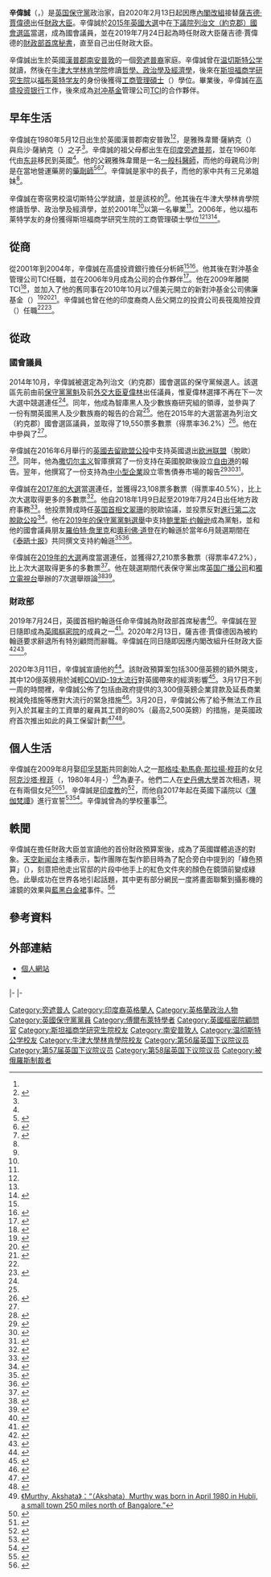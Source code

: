 {{noteTA
|G1=PoliticiansUK
|G2=UK Places
|G3=People
|T=zh-hans:里希·苏纳克;zh-tw:瑞斯·薩納克;zh-hk:辛偉誠;
|1=zh-cn:里士满;zh-tw:里奇蒙;zh-hk:列治文
|2=zh-cn:苏纳克;zh-tw:薩納克;zh-hk:辛;
|3=zh-cn:温切斯特;zh-tw:溫徹斯特;zh-hk:溫車士打;zh-sg:温彻斯特;
|4=zh-cn:斯坦福;zh-tw:史丹佛;zh-hk:史丹福;
|5=zh-hans:福布莱特;zh-hant:傅爾布萊特;
|6=zh-cn:薄伽梵歌;zh-hk:薄伽梵譚;zh-tw:薄伽梵譚;zh-sg:薄伽梵谭;
}}
{{Infobox officeholder
|honorific-prefix=[[非常尊敬的|非常尊敬的]]
|name=辛偉誠
|native_name=Rishi Sunak
|native_name_lang=en
|honorific-suffix=[[國會議員_(英國)|MP]]
|image=Chancellor Rishi Sunak (cropped).jpg
|office={{UK}}[[財政大臣_(英國)|財政大臣]]
|monarch=[[伊丽莎白二世|伊丽莎白二世]]
|primeminister=[[鲍里斯·约翰逊|鲍里斯·约翰逊]]
|term_start=2020年2月13日
|predecessor=[[薩吉德·賈偉德|薩吉德·賈偉德]]
|office1=[[財政部首席秘書|財政部首席秘書]]
|monarch1=[[伊丽莎白二世|伊丽莎白二世]]
|primeminister1=[[鲍里斯·约翰逊|鲍里斯·约翰逊]]
|term_start1=2019年7月24日
|term_end1=2020年2月13日
|predecessor1=[[伊丽莎白·特拉斯|伊丽莎白·特拉斯]]
|successor1=[[史提芬·巴克萊|史提芬·巴克萊]]
|office2=[[英国住房、社区和地方政府部|地方政府事務副國務大臣]]
|monarch2=[[伊丽莎白二世|伊丽莎白二世]]
|primeminister2=[[文翠珊|文翠珊]]
|term_start2=2018年1月9日
|term_end2=2019年7月24日
|predecessor2=[[馬庫斯·瓊斯|馬庫斯·瓊斯]]
|successor2=[[盧克·豪|盧克·豪]]
|office3=[[里奇蒙_(約克郡)_(英國國會選區)|列治文（約克郡）國會選區]]下議院議員
|term_start3=2015年5月7日
|predecessor3=[[夏偉林|夏偉林]]
|majority3=27,210（47.2%）
|birth_date={{birth date and age|1980|5|12}}
|birth_place={{flag|England}}[[漢普郡|漢普郡]][[南安普敦|南安普敦]]
|party=[[保守黨_(英國)|保守黨]]
|spouse={{married|阿克沙塔·穆菲（{{lang|en|Akshata Murthy}}）|2009}}
|children=2（女兒）
|parents=雅殊韋爾·薩納克（{{Lang|en|Yashvir Sunak}}，父）<br>烏沙·薩納克（{{Lang|en|Usha Sunak}}，母）
|relatives={{le|那格哇·勒馬堯·那拉揚·穆菲|N. R. Narayana Murthy}}（岳父）
|alma_mater=[[牛津大学|牛津大学]]、[[斯坦福商学研究生院|斯坦福商学研究生院]]
|religion=[[印度教|印度教]]
|educate=
*牛津大学[[哲學、政治學及經濟學|哲學、政治學及經濟學]]學士
*斯坦福商学研究生院[[工商管理碩士|工商管理碩士]]
}}
'''辛偉誠'''（{{Lang-en|Rishi Sunak}}，{{Bd|1980年|5月12日}}）是[[英国|英国]][[保守黨_(英國)|保守黨]]政治家，自2020年2月13日起因應[[2020年英國內閣改組|內閣改組]]接替[[薩吉德·賈偉德|薩吉德·賈偉德]]出任[[財政大臣_(英國)|財政大臣]]。辛偉誠於[[2015年英國大選|2015年英國大選]]中在[[英国下议院|下議院]][[里奇蒙_(約克郡)_(英國國會選區)|列治文（約克郡）國會選區]]當選，成為國會議員，並在2019年7月24日起為時任財政大臣薩吉德·賈偉德的[[財政部首席秘書|財政部首席秘書]]，直至自己出任財政大臣。

辛偉誠出生於英國[[漢普郡|漢普郡]][[南安普敦|南安普敦]]的一個[[旁遮普人|旁遮普裔]]家庭。辛偉誠曾在[[温切斯特公学|温切斯特公学]]就讀，然後在[[牛津大学|牛津大学]][[牛津大学林肯学院|林肯学院]]修讀[[哲學、政治學及經濟學|哲學、政治學及經濟學]]，後來在[[斯坦福商学研究生院|斯坦福商学研究生院]]以[[福布莱特计划|福布莱特学友]]的身份後獲得[[工商管理碩士|工商管理碩士]]（{{Lang|en|MBA}}）學位。畢業後，辛偉誠在[[高盛|高盛]][[投资银行|投资银行]]工作，後來成為[[对冲基金|对冲基金]]管理公司[[TCI|TCI]]的合作夥伴。

== 早年生活 ==
辛偉誠在1980年5月12日出生於英國漢普郡南安普敦<ref name=":0"/><ref>{{Cite web|title=Who is the new chancellor Rishi Sunak?|url=https://www.bbc.co.uk/news/business-51490893|accessdate=2020-02-13|author=Espiner|date=2020-02-13|first=Tom|publisher=BBC News|archiveurl=https://web.archive.org/web/20200213142047/https://www.bbc.co.uk/news/business-51490893|archivedate=2020-02-13}}</ref>，是雅殊韋爾·薩納克（{{Lang|en|Yashvir Sunak}}）與烏沙·薩納克（{{Lang|en|Usha Sunak}}）之子<ref name=Gunn/>。辛偉誠的祖父母都出生在[[印度|印度]][[旁遮普邦|旁遮普邦]]，並在1960年代由[[东非|东非]]移民到英國<ref name="Business2"/>。他的父親雅殊韋爾是一名[[一般科醫師|一般科醫師]]，而他的母親烏沙則是在當地營運藥房的[[藥劑師|藥劑師]]<ref name=":0">{{Cite web|title=Sunak, Rt Hon. Rishi (born 12 May 1980)|url=https://www.ukwhoswho.com/view/10.1093/ww/9780199540884.001.0001/ww-9780199540884-e-283888|accessdate=2019-10-01|publisher=A & C Black|archiveurl=https://web.archive.org/web/20200213151328/https://www.ukwhoswho.com/view/10.1093/ww/9780199540884.001.0001/ww-9780199540884-e-283888|archivedate=2020-02-13}}</ref><ref name="Gunn">{{Cite book|first=Simon|last=Gunn|first2=Rachel|last2=Bell|title=Middle Classes: Their Rise and Sprawl|url=https://books.google.com/books?id=s98O6mjm94UC&pg=PT109|date=2011-06-16|publisher=Orion|isbn=978-1-78022-073-4|page=109|access-date=2020-03-17|archive-date=2020-10-09|archive-url=https://web.archive.org/web/20201009125539/https://books.google.com/books?id=s98O6mjm94UC&pg=PT109&hl=en|dead-url=no}}</ref><ref>{{Cite news|url=https://www.easterneye.biz/lists/rishi-sunak/|work=Eastern Eye|accessdate=2019-10-01|title=Rishi Sunak|archive-date=2020-10-09|archive-url=https://web.archive.org/web/20201009125540/https://www.easterneye.biz/lists/rishi-sunak/|dead-url=no}}</ref>。辛偉誠是家中的長子，而他的家中共有三兄弟姐妹<ref name=Business2/>。

辛偉誠在寄宿男校温切斯特公学就讀，並是該校的{{le|學生代表|Head girl and head boy}}<ref name="Telegraph"/>。他其後在牛津大學林肯學院修讀哲學、政治學及經濟學，並於2001年<ref name=":0"/>以第一名畢業<ref name=Telegraph/>。2006年，他以福布莱特学友的身份獲得斯坦福商学研究生院的工商管理碩士學位<ref name=":0"/><ref name="econindia"/><ref>{{Cite web|title=Narayana Murthy's son-in-law Rishi Sunak enters British parliament with a thumping victory|url=http://timesofindia.indiatimes.com/world/uk/Narayana-Murthys-son-in-law-Rishi-Sunak-enters-British-parliament-with-a-thumping-victory/articleshow/47206790.cms|accessdate=2015-05-09|author=Kounteya Sinha|date=2015-05-09|work=The Times of India|archiveurl=https://web.archive.org/web/20160928050926/http://timesofindia.indiatimes.com/world/uk/Narayana-Murthys-son-in-law-Rishi-Sunak-enters-British-parliament-with-a-thumping-victory/articleshow/47206790.cms|archivedate=2016-09-28}}</ref>。

== 從商 ==
從2001年到2004年，辛偉誠在高盛投資銀行擔任分析師<ref name=":0"/><ref name="Business">{{Cite news|url=https://www.business-standard.com/article/companies/quite-positive-that-rishi-will-do-well-as-a-mp-says-murthy-115050800943_1.html|work=Business Standard|date=2015-05-08|accessdate=2019-10-01|title=Quite positive that Rishi will do well as a MP, says Murthy|archiveurl=https://web.archive.org/web/20160102233041/http://www.business-standard.com/article/companies/quite-positive-that-rishi-will-do-well-as-a-mp-says-murthy-115050800943_1.html|archivedate=2016-01-02}}</ref>。他其後在對沖基金管理公司TCI任職，並在2006年9月成為公司的合作夥伴<ref>{{Cite web|title=TCI adds four partners|url=https://www.fnlondon.com/articles/tci-adds-four-partners-20070124|accessdate=2019-10-01|author=Hutchings|date=2007-01-24|first=William|publisher=Financial News|archiveurl=https://web.archive.org/web/20190725051540/https://www.fnlondon.com/articles/tci-adds-four-partners-20070124|archivedate=2019-07-25}}</ref>。他在2009年離開TCI<ref>{{Cite web|title=Rishi Sunak|url=https://register.fca.org.uk/ShPo_IndividualDetailsPage?id=003b000000LVKnuAAH|accessdate=2019-10-01|publisher=Financial Conduct Authority|archive-date=2020-10-09|archive-url=https://web.archive.org/web/20201009125539/https://register.fca.org.uk/s/|dead-url=no}}</ref>，並加入了他的舊同事在2010年10月以7億美元開立的新對沖基金公司佛廉基金（{{Lang|en|Theleme Partners}}）<ref>{{Cite news|url=https://www.ft.com/content/37c77240-50e8-11e1-8cdb-00144feabdc0|title=Ex-TCI star emerges at rival|work=Financial Times|date=2012-02-07|accessdate=2019-10-01|archiveurl=https://web.archive.org/web/20190921065205/https://www.ft.com/content/37c77240-50e8-11e1-8cdb-00144feabdc0|archivedate=2019-09-21}}{{Subscription required}}</ref><ref>{{Cite news|url=https://www.ft.com/content/75c1e2da-dfb3-11df-bed9-00144feabdc0|title=Star analyst's new fund raises $700m|work=Financial Times|date=2010-10-25|accessdate=2019-10-01|archiveurl=https://web.archive.org/web/20190725053502/https://www.ft.com/content/75c1e2da-dfb3-11df-bed9-00144feabdc0|archivedate=2019-07-25}}{{Subscription required}}</ref><ref>{{Cite web|title=Tomorrow's Titans|url=https://thehedgefundjournal.com/wp-content/uploads/2018/07/THFJ-Tomorrows-Titans-survey.pdf|accessdate=2019-10-01|publisher=The Hedge Fund Journal|archive-date=2020-10-09|archive-url=https://web.archive.org/web/20201009125539/https://thehedgefundjournal.com/wp-content/uploads/2018/07/THFJ-Tomorrows-Titans-survey.pdf|dead-url=no}}</ref>。辛偉誠也曾在他的印度裔商人岳父{{le|那格哇·勒馬堯·那拉揚·穆菲|N. R. Narayana Murthy}}開立的投資公司長筏風險投資（{{Lang|en|Catamaran Ventures}}）任職<ref name=Business/><ref>{{Cite web|title=Narayana Murthy far behind Azim Premji in family office stakes|url=https://www.livemint.com/companies/news/narayana-murthy-far-behind-azim-premji-in-family-office-stakes-1549917473062.html|accessdate=2019-10-01|author=Sood|date=2019-02-12|first=Varun|publisher=Livemint|archive-date=2020-10-09|archive-url=https://web.archive.org/web/20201009125540/https://www.livemint.com/companies/news/narayana-murthy-far-behind-azim-premji-in-family-office-stakes-1549917473062.html|dead-url=no}}</ref>。

== 從政 ==
=== 國會議員 ===
2014年10月，辛偉誠被選定為列治文（約克郡）國會選區的保守黨候選人。該選區先前由前[[保守黨領袖_(英國)|保守黨黨魁]]及前[[外交及聯邦事務大臣|外交大臣]][[夏偉林|夏偉林]]出任議員，惟夏偉林選擇不再在下一次大選中競選連任<ref name="Telegraph"/>。同年，他成為{{le|政策交流委員會|Policy Exchange}}智庫黑人及少數族裔研究組的領導，並參與了一份有關英國黑人及少數族裔的報告的合寫<ref name="PE"/>。他在2015年的大選當選為列治文（約克郡）國會選區議員，並取得了19,550票多數票（得票率36.2%）<ref>{{Cite web|title=Richmond (Yorks)|url=https://electionresults.parliament.uk/election/2015-05-07/results/Location/Constituency/Richmond%20(Yorks)|accessdate=2019-10-01|publisher=parliament.uk|archive-date=2020-10-09|archive-url=https://web.archive.org/web/20201009125543/https://electionresults.parliament.uk/election/2015-05-07/results/Location/Constituency/Richmond%20%28Yorks%29|dead-url=no}}</ref>。他在{{le|2015年英國大選當選議員列表|List of MPs elected in the 2015 United Kingdom general election|該屆國會}}中參與了{{le|英國下議院環境、食品和鄉村事務委員會|Environment, Food and Rural Affairs Select Committee|環境、食品和鄉村事務委員會}}<ref name="parlbio"/>。

辛偉誠在2016年6月舉行的[[英國去留歐盟公投|英國去留歐盟公投]]中支持英國退出[[欧洲联盟|欧洲联盟]]（脫歐）<ref>{{Cite web|title=EU vote: Where the cabinet and other MPs stand|url=https://www.bbc.co.uk/news/uk-politics-eu-referendum-35616946|accessdate=2019-10-01|date=2016-06-22|publisher=BBC News|archiveurl=https://web.archive.org/web/20171003020914/http://www.bbc.co.uk/news/uk-politics-eu-referendum-35616946|archivedate=2017-10-03}}</ref>。同年，他為[[撒切尔主义|撒切尔主义]]智庫{{le|政策研究中心|Centre for Policy Studies}}撰寫了一份支持在英國脫歐後設立[[自由港|自由港]]的報告。翌年，他撰寫了一份支持為[[中小型企業|中小型企業]]設立零售債券市場的報告<ref>{{Cite news|url=https://www.standard.co.uk/business/business-focus-fears-grow-over-new-chancellors-taxlite-free-ports-push-a4366221.html|work=Evening Standard|title=Business focus: Fears grow over new Chancellor's tax-lite free ports push|date=2020-02-19|accessdate=2020-02-20|author=Armitage|first=Jim|archive-date=2020-10-09|archive-url=https://web.archive.org/web/20201009125557/https://www.standard.co.uk/business/business-focus-fears-grow-over-new-chancellors-taxlite-free-ports-push-a4366221.html|dead-url=no}}</ref><ref>{{Cite web|title=A New Era for Retail Bonds|url=https://www.cps.org.uk/files/reports/original/171116092827-ANewEraforRetailBonds.pdf|accessdate=2020-02-20|author=Sunak|date=November 2017|first=Rishi|publisher=Centre for Policy Studies|archive-date=2020-10-09|archive-url=https://web.archive.org/web/20201009125602/https://www.cps.org.uk/files/reports/original/171116092827-ANewEraforRetailBonds.pdf|dead-url=no}}</ref><ref>{{Cite news|url=https://www.yorkshirepost.co.uk/news/opinion/columnists/rishi-sunak-a-better-budget-way-for-smes-to-access-cash-for-growth-1-8868258|work=Yorkshire Post|title=Rishi Sunak: A better Budget way for SMEs to access cash for growth|author=Sunak|first=Rishi|date=2017-11-21|accessdate=2020-02-20|archive-date=2020-02-20|archive-url=https://web.archive.org/web/20200220162750/https://www.yorkshirepost.co.uk/news/opinion/columnists/rishi-sunak-a-better-budget-way-for-smes-to-access-cash-for-growth-1-8868258|dead-url=no}}</ref>。

辛偉誠在[[2017年英國大選|2017年的大選]]當選連任，並獲得23,108票多數票（得票率40.5%），比上次大選取得更多的多數票<ref>{{Cite web|title=Richmond (Yorks)|url=https://electionresults.parliament.uk/election/2017-06-08/results/Location/Constituency/Richmond%20(Yorks)|accessdate=2019-10-01|publisher=parliament.uk|archiveurl=https://web.archive.org/web/20190113041036/http://electionresults.parliament.uk/election/2017-06-08/results/Location/Constituency/Richmond%20(Yorks)|archivedate=2019-01-13}}</ref>。他自2018年1月9日起至2019年7月24日出任地方政府事務{{le|副國務大臣|Parliamentary Under-Secretary of State}}<ref name="parlbio">{{Cite web|title=Rt Hon Rishi Sunak MP|url=https://www.parliament.uk/biographies/commons/rishi-sunak/4483|accessdate=2019-10-01|publisher=parliament.uk|archiveurl=https://web.archive.org/web/20190731113418/https://www.parliament.uk/biographies/commons/rishi-sunak/4483|archivedate=2019-07-31}}</ref>。他投票贊成時任[[英国首相|英国首相]][[文翠珊|文翠珊]]的脱歐協議，並投票反對[[英国二次脱欧公投请愿|進行第二次脫歐公投]]<ref>{{Cite news|url=https://ig.ft.com/brexit-exit-deal-vote/|archiveurl=https://web.archive.org/web/20190902092554/https://ig.ft.com/brexit-exit-deal-vote/|archivedate=2019-09-02|date=2019-03-29|title=How MPs voted on May's withdrawal deal defeat|work=Financial Times}}{{Subscription required}}</ref>。他在[[2019年英国保守党领袖选举|2019年的保守黨黨魁選舉]]中支持[[鲍里斯·约翰逊|鲍里斯·约翰逊]]成為黨魁，並和他的國會議員朋友[[羅伯特·詹里克|羅伯特·詹里克]]和[[奧利佛·道登|奧利佛·道登]]在約翰遜於當年6月競選期間在《[[泰晤士报|泰晤士报]]》共同撰文支持約翰遜<ref>{{Cite news|url=https://www.thetimes.co.uk/article/the-tories-are-in-deep-peril-only-boris-johnson-can-save-us-3xq9lrvr3|work=The Times|date=2019-06-05|author=Sunak|first=Rishi|author2=Jenrick|first2=Robert|last3=Dowden|first3=Oliver|title=The Tories are in deep peril. Only Boris Johnson can save us|accessdate=2020-02-20|archiveurl=https://web.archive.org/web/20200103100034/https://www.thetimes.co.uk/article/the-tories-are-in-deep-peril-only-boris-johnson-can-save-us-3xq9lrvr3|archivedate=2020-01-03}}{{Subscription required}}</ref><ref>{{Cite news|url=https://www.thetimes.co.uk/article/moderates-back-boris-johnson-to-be-next-prime-minister-vk2n72psm|work=The Times|date=2019-06-05|title=Moderates back Boris Johnson to be next prime minister|author=Zeffmann|first=Henry|author2=Elliott|first2=Francis|accessdate=2020-02-20|archiveurl=https://web.archive.org/web/20190709210809/https://www.thetimes.co.uk/article/moderates-back-boris-johnson-to-be-next-prime-minister-vk2n72psm|archivedate=2019-07-09}}{{Subscription required}}</ref>。

辛偉誠在[[2019年英國大選|2019年的大選]]再度當選連任，並獲得27,210票多數票（得票率47.2%），比上次大選取得更多的多數票<ref>{{Cite web|title=Richmond (Yorks)|url=https://www.bbc.co.uk/news/politics/constituencies/E14000895|accessdate=2019-12-13|publisher=BBC News|archiveurl=https://web.archive.org/web/20190726183856/https://www.bbc.co.uk/news/politics/constituencies/E14000895|archivedate=2019-07-26}}</ref>。他在競選期間代表保守黨出席[[英国广播公司|英国广播公司]]和[[獨立電視台_(英國)|獨立電視台]]舉辦的7次選舉辯論<ref>{{Cite news|url=https://www.theguardian.com/politics/2019/nov/29/election-debate-the-nights-winners-and-losers|work=The Guardian|title=Election debate: the night's winners and losers|accessdate=2019-12-14|date=2019-11-29|archiveurl=https://web.archive.org/web/20191209044741/https://www.theguardian.com/politics/2019/nov/29/election-debate-the-nights-winners-and-losers|archivedate=2019-12-09}}</ref><ref>{{Cite news|url=https://www.theguardian.com/politics/2019/dec/01/sturgeon-in-control-to-better-opponents-in-itv-debate|work=The Guardian|title=ITV election debate: the winners and the losers|accessdate=2019-12-14|date=2019-12-01|author=Mason|first=Rowena|archiveurl=https://web.archive.org/web/20191209043945/https://www.theguardian.com/politics/2019/dec/01/sturgeon-in-control-to-better-opponents-in-itv-debate|archivedate=2019-12-09}}</ref>。

=== 財政部 ===
2019年7月24日，英國首相約翰遜任命辛偉誠為財政部首席秘書<ref>{{Cite web|title=Full list of new ministerial and government appointments: July 2019|url=https://www.gov.uk/government/news/full-list-of-new-ministerial-and-government-appointments-july-2019|accessdate=2019-10-01|date=2019-07-30|publisher=gov.uk|archiveurl=https://web.archive.org/web/20190804043111/https://www.gov.uk/government/news/full-list-of-new-ministerial-and-government-appointments-july-2019|archivedate=2019-08-04}}</ref>。辛偉誠在翌日隨即成為[[英國樞密院|英國樞密院]]的成員之一<ref>{{Cite web|title=Orders Approved and Business Transacted at the Privy Council Held by the Queen at Buckingham Palace on 25th July 2019|url=http://privycouncil.independent.gov.uk/wp-content/uploads/2019/07/2019-07-25-List-of-Business.pdf|accessdate=2019-07-30|date=2019|publisher=Privy Council Office|archiveurl=https://web.archive.org/web/20190730112009/http://privycouncil.independent.gov.uk/wp-content/uploads/2019/07/2019-07-25-List-of-Business.pdf|archivedate=2019-07-30}}</ref>。2020年2月13日，薩吉德·賈偉德因為被約翰遜要求辭退所有特別顧問而辭職。辛偉誠在同日隨即因應内閣改組升任財政大臣<ref>{{Cite web|title=Cabinet reshuffle: Sajid Javid resigns as chancellor|url=https://www.bbc.co.uk/news/uk-politics-51491662|accessdate=2020-02-13|date=2020-02-13|publisher=BBC News|archiveurl=https://web.archive.org/web/20200213120158/https://www.bbc.co.uk/news/uk-politics-51491662|archivedate=2020-02-13}}</ref><ref>{{Cite news|url=https://www.theguardian.com/politics/2020/feb/13/sajid-javid-resigns-as-chancellor-amid-boris-johnson-reshuffle|work=The Guardian|title=Sajid Javid resigns as chancellor amid Johnson reshuffle|date=2020-02-13|accessdate=2020-02-13|author=Mason|first=Rowena|archiveurl=https://web.archive.org/web/20200213121054/https://www.theguardian.com/politics/2020/feb/13/sajid-javid-resigns-as-chancellor-amid-boris-johnson-reshuffle|archivedate=2020-02-13}}</ref>。

2020年3月11日，辛偉誠宣讀他的{{le|2020年3月英國政府財政預算案|March 2020 United Kingdom budget|首份財政預算案}}<ref>{{Cite web|title=Budget 2020 to remain on 11 March, new Chancellor Rishi Sunak confirms|url=https://news.sky.com/story/budget-to-remain-on-11-march-new-chancellor-rishi-sunak-confirms-11937001|accessdate=2020-02-18|author=Heffer|date=2020-02-18|first=Greg|publisher=Sky News|archive-date=2022-01-10|archive-url=https://web.archive.org/web/20220110160322/https://news.sky.com/story/budget-to-remain-on-11-march-new-chancellor-rishi-sunak-confirms-11937001|dead-url=no}}</ref>。該財政預算案包括300億英鎊的額外開支，其中120億英鎊用於減輕[[2019冠状病毒病英国疫情|COVID-19大流行]]對英國帶來的經濟影響<ref>{{cite news|title=Budget 2020: Chancellor pumps billions into economy to combat coronavirus|url=https://www.bbc.co.uk/news/uk-politics-51835306|accessdate=2020-03-11|date=2020-03-11|publisher=BBC News|archive-url=https://web.archive.org/web/20200311142741/https://www.bbc.co.uk/news/uk-politics-51835306|archive-date=2020-03-11|dead-url=no}}</ref>。3月17日不到一周的時間裡，辛偉誠公佈了包括由政府提供的3,300億英鎊企業貸款及延長商業稅減免措施等應對大流行的緊急措施<ref>{{cite news|url=https://www.bbc.co.uk/news/business-51935467|title=Coronavirus: Chancellor unveils £350bn lifeline for economy|date=2020-03-17|accessdate=2020-03-18|publisher=BBC News|archive-url=https://web.archive.org/web/20200317174307/https://www.bbc.co.uk/news/business-51935467|archive-date=2020-03-17|dead-url=no}}</ref>。3月20日，辛偉誠公佈了給予無法工作且列入於其雇主的工資單的雇員其工資的80%（最高2,500英鎊）的措施，是英國政府首次推出如此的員工保留計劃<ref>{{cite news|url=https://www.bbc.co.uk/news/business-51982005|title=Coronavirus: Government to pay up to 80% of workers' wages|publisher=BBC News|date=2020-03-20|accessdate=2020-03-20|archive-url=https://web.archive.org/web/20200320171928/https://www.bbc.co.uk/news/business-51982005|archive-date=2020-03-20|dead-url=no}}</ref><ref>{{cite news|url=https://www.theguardian.com/uk-news/2020/mar/20/government-pay-wages-jobs-coronavirus-rishi-sunak|work=The Guardian|title=UK government to pay 80% of wages for those not working in coronavirus crisis|date=2020-03-20|accessdate=2020-03-20|last=Partington|first=Richard|archive-url=https://web.archive.org/web/20200320180824/https://www.theguardian.com/uk-news/2020/mar/20/government-pay-wages-jobs-coronavirus-rishi-sunak|archive-date=2020-03-20|dead-url=no}}</ref>。

== 個人生活 ==
辛偉誠在2009年8月娶[[印孚瑟斯|印孚瑟斯]]共同創始人之一[[那格哇·勒馬堯·那拉揚·穆菲|那格哇·勒馬堯·那拉揚·穆菲]]的女兒[[阿克沙塔·穆菲|阿克沙塔·穆菲]]（{{lang|en|Akshata Murthy}}，1980年4月-）<ref>[https://www.politics.co.uk/reference/akshata-murthy-profile/ 《Murthy, Akshata》：“（Akshata）Murthy was born in April 1980 in Hubli, a small town 250 miles north of Bangalore.”]</ref>為妻子。他們二人在[[史丹佛大學|史丹佛大學]]首次相遇，現在有兩個女兒<ref name="Telegraph">{{Cite news|url=https://www.telegraphindia.com/world/murthy-son-in-law-gets-hagues-seat/cid/1586703|work=The Telegraph|date=2014-10-20|accessdate=2019-10-01|title=Murthy son-in-law gets Hague's seat|author=Roy|first=Amit|archive-date=2020-10-09|archive-url=https://web.archive.org/web/20201009125619/https://www.telegraphindia.com/world/murthy-son-in-law-gets-hagues-seat/cid/1586703|dead-url=no}}</ref><ref name="econindia">{{Cite web|title=Sudha-Narayana Murthy's son-in-law Rishi Sunak wins polls as Conservative party member|url=http://economictimes.indiatimes.com/nri/nris-in-news/sudha-narayana-murthys-son-in-law-rishi-sunak-wins-polls-as-conservative-party-member/articleshow/47209420.cms|accessdate=2015-05-09|date=2015-05-09|work=The Economic Times|archiveurl=https://web.archive.org/web/20150512011704/http://economictimes.indiatimes.com/nri/nris-in-news/sudha-narayana-murthys-son-in-law-rishi-sunak-wins-polls-as-conservative-party-member/articleshow/47209420.cms|archivedate=2015-05-12}}</ref>。辛偉誠是[[印度教|印度教]]的{{le|印度教徒|Hindus|教徒}}<ref name="Business2">{{Cite news|url=https://www.business-standard.com/article/opinion/lunch-with-bs-rishi-sunak-115080601060_1.html|title=UK Cabinet member Rishi Sunak on being British, Indian & Hindu at same time|work=Business Standard|author=Puri|first=Anjali|date=2015-08-10|accessdate=2019-10-01|archiveurl=https://web.archive.org/web/20190726105820/https://www.business-standard.com/article/opinion/lunch-with-bs-rishi-sunak-115080601060_1.html|archivedate=2019-07-26}}</ref>，而他自2017年起在英國下議院以《[[薄伽梵譚|薄伽梵譚]]》進行宣誓<ref>{{Cite news|url=https://www.hindustantimes.com/columns/democracies-can-be-strengthened-by-equal-representation-in-parliament/story-hvt8P6KiFaf6Q2JQJ5CHQL.html|work=Hindustan Times|author=Hundal|first=Sunny|date=2017-06-23|accessdate=2020-01-14|title=Democracies can be strengthened by equal representation in Parliament|archiveurl=https://web.archive.org/web/20200114010314/https://www.hindustantimes.com/columns/democracies-can-be-strengthened-by-equal-representation-in-parliament/story-hvt8P6KiFaf6Q2JQJ5CHQL.html|archivedate=2020-01-14}}</ref><ref>{{Cite news|url=https://www.hindustantimes.com/indians-abroad/alok-sharma-rishi-sunak-take-oath-on-bhagwad-gita-in-uk-s-house-of-commons/story-hNqAVICJawgjQMYg4QnffN.html|accessdate=2020-01-13|title=Indian-origin lawmakers Alok Sharma, Rishi Sunak take oath on Bhagwad Gita in UK's House of Commons|author=Sonwalkar|first=Prasun|work=Hindustan Times|date=2019-12-18|archiveurl=https://web.archive.org/web/20200112152212/https://www.hindustantimes.com/indians-abroad/alok-sharma-rishi-sunak-take-oath-on-bhagwad-gita-in-uk-s-house-of-commons/story-hNqAVICJawgjQMYg4QnffN.html|archivedate=2020-01-12}}</ref>。辛偉誠曾為{{le|東倫敦科學學校|East London Science School}}的學校董事<ref name="PE">{{Cite web|title=A Portrait of Modern Britain|url=https://policyexchange.org.uk/wp-content/uploads/2016/09/a-portrait-of-modern-britain.pdf|accessdate=2020-02-20|publisher=Policy Exchange|archiveurl=https://web.archive.org/web/20200213210952/https://policyexchange.org.uk/wp-content/uploads/2016/09/a-portrait-of-modern-britain.pdf|archivedate=2020-02-13}}</ref>。

== 軼聞 ==
辛偉誠在擔任財政大臣並宣讀他的首份財政預算案後，成為了英國媒體追逐的對象。[[天空新闻台|天空新闻台]]主播{{le|莊拿芬·森姆斯|Jonathan Samuels}}表示，製作團隊在製作節目時為了配合旁白中提到的「綠色預算」（{{lang|en|Green budget}}），刻意把他走出官邸的片段中他手上的紅色文件夾的顏色在鏡頭前變成綠色。此舉成功在世界各地引起話題，其中更有部分網民一度將畫面聯繫到攝影機的濾鏡的效果與[[藍黑白金裙|藍黑白金裙]]事件。<ref>{{cite news|url=https://www.taisounds.com/w/TaiSounds/society_20031313355307831|title=資料夾在鏡頭前從紅色變綠色，巫術般的神秘現象讓網友腦洞大開|website=太報|date=2020-03-13|accessdate=2020-03-19|archiveurl=https://web.archive.org/web/20200319025346/https://www.taisounds.com/w/TaiSounds/society_20031313355307831|archivedate=2020-03-19|deadurl=yes}}</ref>

== 參考資料 ==
{{Reflist|30em}}

== 外部連結 ==
{{commons category|Rishi Sunak}}
{{wikiquotelang|en|Rishi Sunak|瑞斯·薩納克}}
*[http://www.rishisunak.com/ 個人網站] {{Wayback|url=http://www.rishisunak.com/ |date=20210310042358 }}
*{{UK MP links|parliament=rishi-sunak/4483|publicwhip=Rishi_Sunak|theywork=rishi_sunak}}

{{s-start}}
{{s-par|uk}}
{{s-bef|before=[[夏偉林|夏偉林]]}}
{{s-ttl|title=[[里奇蒙_(約克郡)_(英國國會選區)|列治文（約克郡）國會選區]]下議院議員|years=[[2015年英國大選|2015年]]至今}}
{{s-inc}}
|-
{{s-off}}
{{s-bef|before=[[伊丽莎白·特拉斯|伊丽莎白·特拉斯]]}}
{{s-ttl|title=[[財政部首席秘書|財政部首席秘書]]|years=2019年至2020年}}
{{s-aft|after=[[史提芬·巴克萊|史提芬·巴克萊]]}}
|-
{{s-bef|before=[[薩吉德·賈偉德|薩吉德·賈偉德]]}}
{{s-ttl|title=[[財政大臣_(英國)|財政大臣]]|years=2020年至今}}
{{s-inc}}
{{s-end}}

{{重大國務官位}}
{{英國財政大臣}}
{{約翰遜内阁}}

{{DEFAULTSORT:Sunak, Rishi}}
[[Category:旁遮普人|Category:旁遮普人]]
[[Category:印度裔英格蘭人|Category:印度裔英格蘭人]]
[[Category:英格蘭政治人物|Category:英格蘭政治人物]]
[[Category:英國保守黨黨員|Category:英國保守黨黨員]]
[[Category:傅爾布萊特學者|Category:傅爾布萊特學者]]
[[Category:英國樞密院顧問官|Category:英國樞密院顧問官]]
[[Category:斯坦福商学研究生院校友|Category:斯坦福商学研究生院校友]]
[[Category:南安普敦人|Category:南安普敦人]]
[[Category:温彻斯特公学校友|Category:温彻斯特公学校友]]
[[Category:牛津大學林肯學院校友|Category:牛津大學林肯學院校友]]
[[Category:第56届英国下议院议员|Category:第56届英国下议院议员]]
[[Category:第57届英国下议院议员|Category:第57届英国下议院议员]]
[[Category:第58届英国下议院议员|Category:第58届英国下议院议员]]
[[Category:被俄羅斯制裁者|Category:被俄羅斯制裁者]]